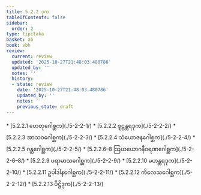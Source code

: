 ```yaml
---
title: 5.2.2 ဒုက
tableOfContents: false
sidebar:
  order: 2
type: tipitaka
basket: ab
book: vbh
review:
  current: review
  updated: '2025-10-27T21:48:03.480786'
  updated_by: ''
  notes: ''
  history:
  - state: review
    date: '2025-10-27T21:48:03.480786'
    updated_by: ''
    notes: ''
    previous_state: draft
---
```



<ReviewStatus review={frontmatter.review} showDetails={true} />

<HypothesisAnnotation frontmatter={frontmatter} />

<DynamicBreadcrumb />



<TableOfContents book="vbh" section="5.2.2">
* [5.2.2.1 ဟေတုဂေါစ္ဆက](./5-2-2-1/)
* [5.2.2.2 စူဠန္တရဒုက](./5-2-2-2/)
* [5.2.2.3 အာသဝဂေါစ္ဆက](./5-2-2-3/)
* [5.2.2.4 သံယောဇနဂေါစ္ဆက](./5-2-2-4/)
* [5.2.2.5 ဂန္ထဂေါစ္ဆက](./5-2-2-5/)
* [5.2.2.6–8 ဩဃယောဂနီဝရဏဂေါစ္ဆက](./5-2-2-6–8/)
* [5.2.2.9 ပရာမာသဂေါစ္ဆက](./5-2-2-9/)
* [5.2.2.10 မဟန္တရဒုက](./5-2-2-10/)
* [5.2.2.11 ဥပါဒါနဂေါစ္ဆက](./5-2-2-11/)
* [5.2.2.12 ကိလေသဂေါစ္ဆက](./5-2-2-12/)
* [5.2.2.13 ပိဋ္ဌိဒုက](./5-2-2-13/)
</TableOfContents>
